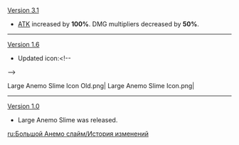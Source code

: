 {{Change History/Header}}
[[Version 3.1]]
* [[ATK]] increased by '''100%'''. DMG multipliers decreased by '''50%'''.
----
[[Version 1.6]]
* Updated icon:<!--
--><gallery>
Large Anemo Slime Icon Old.png|{{Color|Old}}
Large Anemo Slime Icon.png|{{Color|New}}
</gallery>
----
[[Version 1.0]]
* Large Anemo Slime was released.
<noinclude>


[[ru:Большой Анемо слайм/История изменений]]
</noinclude>